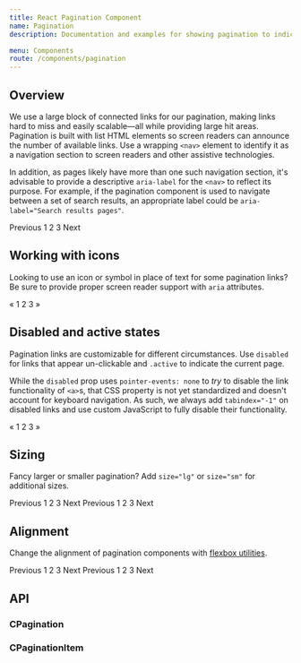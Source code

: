 ```yaml
---
title: React Pagination Component
name: Pagination
description: Documentation and examples for showing pagination to indicate a series of related content exists across multiple pages.

menu: Components
route: /components/pagination
---
```



## Overview

We use a large block of connected links for our pagination, making links hard to miss and easily scalable—all while providing large hit areas. Pagination is built with list HTML elements so screen readers can announce the number of available links. Use a wrapping `<nav>` element to identify it as a navigation section to screen readers and other assistive technologies.

In addition, as pages likely have more than one such navigation section, it's advisable to provide a descriptive `aria-label` for the `<nav>` to reflect its purpose. For example, if the pagination component is used to navigate between a set of search results, an appropriate label could be `aria-label="Search results pages"`.

<Playground>
  <CPagination ariaLabel="Page navigation example">
    <CPaginationItem>Previous</CPaginationItem>
    <CPaginationItem>1</CPaginationItem>
    <CPaginationItem>2</CPaginationItem>
    <CPaginationItem>3</CPaginationItem>
    <CPaginationItem>Next</CPaginationItem>
  </CPagination>
</Playground>

## Working with icons

Looking to use an icon or symbol in place of text for some pagination links? Be sure to provide proper screen reader support with `aria` attributes.

<Playground>
  <CPagination ariaLabel="Page navigation example">
    <CPaginationItem ariaLabel="Previous"><span aria-hidden="true">&laquo;</span></CPaginationItem>
    <CPaginationItem>1</CPaginationItem>
    <CPaginationItem>2</CPaginationItem>
    <CPaginationItem>3</CPaginationItem>
    <CPaginationItem ariaLabel="Next"><span aria-hidden="true">&raquo;</span></CPaginationItem>
  </CPagination>
</Playground>

## Disabled and active states

Pagination links are customizable for different circumstances. Use `disabled` for links that appear un-clickable and `.active` to indicate the current page.

While the `disabled` prop uses `pointer-events: none` to _try_ to disable the link functionality of `<a>`s, that CSS property is not yet standardized and doesn't account for keyboard navigation. As such, we always add `tabindex="-1"` on disabled links and use custom JavaScript to fully disable their functionality.

<Playground>
  <CPagination ariaLabel="Page navigation example">
    <CPaginationItem ariaLabel="Previous" disabled><span aria-hidden="true">&laquo;</span></CPaginationItem>
    <CPaginationItem active>1</CPaginationItem>
    <CPaginationItem>2</CPaginationItem>
    <CPaginationItem>3</CPaginationItem>
    <CPaginationItem ariaLabel="Next"><span aria-hidden="true">&raquo;</span></CPaginationItem>
  </CPagination>
</Playground>

## Sizing

Fancy larger or smaller pagination? Add `size="lg"` or `size="sm"` for additional sizes.

<Playground>
  <CPagination size="lg" ariaLabel="Page navigation example">
    <CPaginationItem>Previous</CPaginationItem>
    <CPaginationItem>1</CPaginationItem>
    <CPaginationItem>2</CPaginationItem>
    <CPaginationItem>3</CPaginationItem>
    <CPaginationItem>Next</CPaginationItem>
  </CPagination>
</Playground>

<Playground>
  <CPagination size="sm" ariaLabel="Page navigation example">
    <CPaginationItem>Previous</CPaginationItem>
    <CPaginationItem>1</CPaginationItem>
    <CPaginationItem>2</CPaginationItem>
    <CPaginationItem>3</CPaginationItem>
    <CPaginationItem>Next</CPaginationItem>
  </CPagination>
</Playground>

## Alignment

Change the alignment of pagination components with [flexbox utilities](https://coreui.io/docs/utilities/flex/).

<Playground>
  <CPagination className="justify-content-center" ariaLabel="Page navigation example">
    <CPaginationItem disabled>Previous</CPaginationItem>
    <CPaginationItem>1</CPaginationItem>
    <CPaginationItem>2</CPaginationItem>
    <CPaginationItem>3</CPaginationItem>
    <CPaginationItem>Next</CPaginationItem>
  </CPagination>
</Playground>

<Playground>
  <CPagination className="justify-content-end" ariaLabel="Page navigation example">
    <CPaginationItem disabled>Previous</CPaginationItem>
    <CPaginationItem>1</CPaginationItem>
    <CPaginationItem>2</CPaginationItem>
    <CPaginationItem>3</CPaginationItem>
    <CPaginationItem>Next</CPaginationItem>
  </CPagination>
</Playground>

## API

### CPagination

<Props of={CPagination} />

### CPaginationItem

<Props of={CPaginationItem} />
